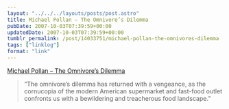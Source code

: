```yaml
---
layout: "../../../layouts/posts/post.astro"
title: Michael Pollan – The Omnivore’s Dilemma
pubDate: 2007-10-03T07:39:59+00:00
updatedDate: 2007-10-03T07:39:59+00:00
tumblr_permalink: /post/14033751/michael-pollan-the-omnivores-dilemma
tags: ["linklog"]
format: "link"
---
```


[Michael Pollan &#8211; The Omnivore&#8217;s Dilemma][1]

> &ldquo;The omnivore’s dilemma has returned with a vengeance, as the cornucopia of the modern American supermarket and fast-food outlet confronts us with a bewildering and treacherous food landscape.&rdquo;

[1]: https://michaelpollan.com/books/the-omnivores-dilemma/
